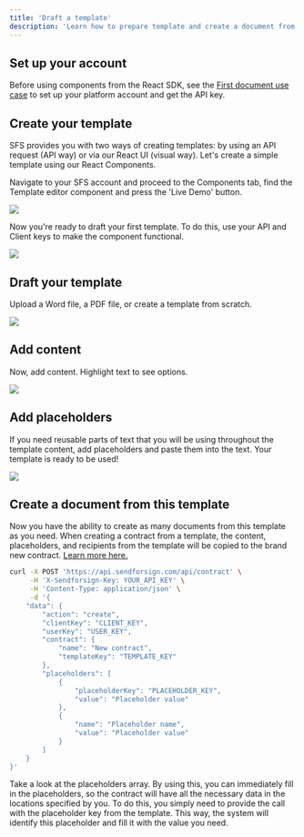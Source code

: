 ```yaml
---
title: 'Draft a template'
description: 'Learn how to prepare template and create a document from it.'
---
```


## Set up your account

Before using components from the React SDK, see the [First document use case](/usecase/firstdoc) to set up your 
platform account and get the API key.

## Create your template

SFS provides you with two ways of creating templates: by using an API request (API way) or via our React UI (visual way). 
Let's create a simple template using our React Components. 

Navigate to your SFS account and proceed to the Components tab, find the Template editor component 
and press the 'Live Demo' button.

<Frame caption="Components">
  <img src="/usecase/img/2.png" />
</Frame>

Now you're ready to draft your first template. To do this, use your API and Client keys to make the component functional.

<Frame caption="Template editor">
  <img src="/usecase/img/3.png" />
</Frame>

## Draft your template

Upload a Word file, a PDF file, or create a template from scratch.

<Frame caption="Template editor">
  <img src="/usecase/img/4.png" />
</Frame>

## Add content

Now, add content. Highlight text to see options.

<Frame caption="Template editor">
  <img src="/usecase/img/5.png" />
</Frame>

## Add placeholders

If you need reusable parts of text that you will be using throughout the template content, 
add placeholders and paste them into the text. Your template is ready to be used!

<Frame caption="Placeholders">
  <img src="/usecase/img/6.png" />
</Frame>

## Create a document from this template

Now you have the ability to create as many documents from this template as you need. When creating a 
contract from a template, the content, placeholders, and recipients from the template will be 
copied to the brand new contract. [Learn more here.](/api-reference/contract/create-fill)

```bash cURL
curl -X POST 'https://api.sendforsign.com/api/contract' \
     -H 'X-Sendforsign-Key: YOUR_API_KEY' \
     -H 'Content-Type: application/json' \
     -d '{
    "data": {
        "action": "create",
        "clientKey": "CLIENT_KEY",
        "userKey": "USER_KEY",
        "contract": {
            "name": "New contract",
            "templateKey": "TEMPLATE_KEY"
        },
        "placeholders": [
            {
                "placeholderKey": "PLACEHOLDER_KEY",
                "value": "Placeholder value"
            },
            {
                "name": "Placeholder name",
                "value": "Placeholder value"
            }
        ]
    }
}'
```

Take a look at the placeholders array. By using this, you can immediately fill in the placeholders, 
so the contract will have all the necessary data in the locations specified by you. To do this, you simply 
need to provide the call with the placeholder key from the template. This way, the system will identify this 
placeholder and fill it with the value you need.